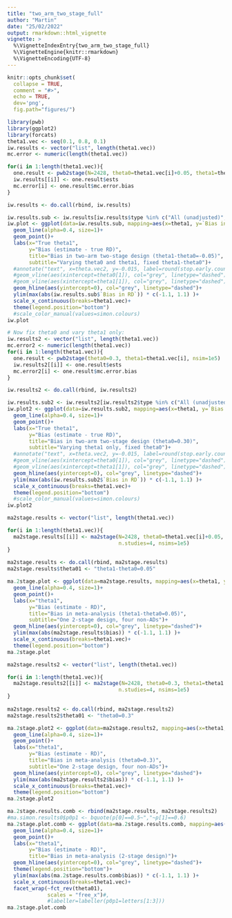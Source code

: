 ```yaml
---
title: "two_arm_two_stage_full"
author: "Martin"
date: "25/02/2022"
output: rmarkdown::html_vignette
vignette: >
  %\VignetteIndexEntry{two_arm_two_stage_full}
  %\VignetteEngine{knitr::rmarkdown}
  %\VignetteEncoding{UTF-8}
---
```


```r
knitr::opts_chunk$set(
  collapse = TRUE,
  comment = "#>",
  echo = TRUE,
  dev='png',
  fig.path="figures/")
```

```r
library(pwb)
library(ggplot2)
library(forcats)
theta1.vec <- seq(0.1, 0.8, 0.1)
iw.results <- vector("list", length(theta1.vec))
mc.error <- numeric(length(theta1.vec))

for(i in 1:length(theta1.vec)){
  one.result <- pwb2stage(N=2428, theta0=theta1.vec[i]+0.05, theta1=theta1.vec[i], nsims=1e5)
  iw.results[[i]] <- one.result$ests
  mc.error[i] <- one.result$mc.error.bias
}

iw.results <- do.call(rbind, iw.results)
```

```r
iw.results.sub <- iw.results[iw.results$type %in% c("All (unadjusted)", "All (precision-weighted)"), ]
iw.plot <- ggplot(data=iw.results.sub, mapping=aes(x=theta1, y=`Bias in RD`, col=type))+
  geom_line(alpha=0.4, size=1)+
  geom_point()+
  labs(x="True theta1",
       y="Bias (estimate - true RD)",
       title="Bias in two-arm two-stage design (theta1-theta0=-0.05)",
       subtitle="Varying theta0 and theta1, fixed theta1-theta0")+
  #annotate("text", x=theta.vec2, y=-0.015, label=round(stop.early.count2,2))+
  #geom_vline(aes(xintercept=theta0[1]), col="grey", linetype="dashed")+
  #geom_vline(aes(xintercept=theta1[1]), col="grey", linetype="dashed")+
  geom_hline(aes(yintercept=0), col="grey", linetype="dashed")+
  ylim(max(abs(iw.results.sub$`Bias in RD`)) * c(-1.1, 1.1) )+
  scale_x_continuous(breaks=theta1.vec)+
  theme(legend.position="bottom")
  #scale_color_manual(values=simon.colours)
iw.plot
```

```r
# Now fix theta0 and vary theta1 only:
iw.results2 <- vector("list", length(theta1.vec))
mc.error2 <- numeric(length(theta1.vec))
for(i in 1:length(theta1.vec)){
  one.result <- pwb2stage(theta0=0.3, theta1=theta1.vec[i], nsim=1e5)
  iw.results2[[i]] <- one.result$ests
  mc.error2[i] <- one.result$mc.error.bias
}

iw.results2 <- do.call(rbind, iw.results2)
```


```r
iw.results.sub2 <- iw.results2[iw.results2$type %in% c("All (unadjusted)", "All (precision-weighted)"), ]
iw.plot2 <- ggplot(data=iw.results.sub2, mapping=aes(x=theta1, y=`Bias in RD`, col=type))+
  geom_line(alpha=0.4, size=1)+
  geom_point()+
  labs(x="True theta1",
       y="Bias (estimate - true RD)",
       title="Bias in two-arm two-stage design (theta0=0.30)",
       subtitle="Varying theta1 only, fixed theta0")+
  #annotate("text", x=theta.vec2, y=-0.015, label=round(stop.early.count2,2))+
  #geom_vline(aes(xintercept=theta0[1]), col="grey", linetype="dashed")+
  #geom_vline(aes(xintercept=theta1[1]), col="grey", linetype="dashed")+
  geom_hline(aes(yintercept=0), col="grey", linetype="dashed")+
  ylim(max(abs(iw.results.sub2$`Bias in RD`)) * c(-1.1, 1.1) )+
  scale_x_continuous(breaks=theta1.vec)+
  theme(legend.position="bottom")
  #scale_color_manual(values=simon.colours)
iw.plot2
```



```r
ma2stage.results <- vector("list", length(theta1.vec))

for(i in 1:length(theta1.vec)){
  ma2stage.results[[i]] <- ma2stage(N=2428, theta0=theta1.vec[i]+0.05, theta1=theta1.vec[i],
                                    n.studies=4, nsims=1e5)
}
  
ma2stage.results <- do.call(rbind, ma2stage.results)
ma2stage.results$theta01 <- "theta1-theta0=0.05"
```

```r
ma.2stage.plot <- ggplot(data=ma2stage.results, mapping=aes(x=theta1, y=bias, col=type))+
  geom_line(alpha=0.4, size=1)+
  geom_point()+
  labs(x="theta1",
       y="Bias (estimate - RD)",
       title="Bias in meta-analysis (theta1-theta0=0.05)",
       subtitle="One 2-stage design, four non-ADs")+
  geom_hline(aes(yintercept=0), col="grey", linetype="dashed")+
  ylim(max(abs(ma2stage.results$bias)) * c(-1.1, 1.1) )+
  scale_x_continuous(breaks=theta1.vec)+
  theme(legend.position="bottom")
ma.2stage.plot
```
```r
ma2stage.results2 <- vector("list", length(theta1.vec))

for(i in 1:length(theta1.vec)){
  ma2stage.results2[[i]] <- ma2stage(N=2428, theta0=0.3, theta1=theta1.vec[i],
                                    n.studies=4, nsims=1e5)
}
  
ma2stage.results2 <- do.call(rbind, ma2stage.results2)
ma2stage.results2$theta01 <- "theta0=0.3"
```


```r
ma.2stage.plot2 <- ggplot(data=ma2stage.results2, mapping=aes(x=theta1, y=bias, col=type))+
  geom_line(alpha=0.4, size=1)+
  geom_point()+
  labs(x="theta1",
       y="Bias (estimate - RD)",
       title="Bias in meta-analysis (theta0=0.3)",
       subtitle="One 2-stage design, four non-ADs")+
  geom_hline(aes(yintercept=0), col="grey", linetype="dashed")+
  ylim(max(abs(ma2stage.results2$bias)) * c(-1.1, 1.1) )+
  scale_x_continuous(breaks=theta1.vec)+
  theme(legend.position="bottom")
ma.2stage.plot2
```

```r
ma.2stage.results.comb <- rbind(ma2stage.results, ma2stage.results2)
#ma.simon.results0$p0p1 <- bquote(p[0]==0.5~","~p[1]==0.6)
ma.2stage.plot.comb <- ggplot(data=ma.2stage.results.comb, mapping=aes(x=theta1, y=bias, col=type))+
  geom_line(alpha=0.4, size=1)+
  geom_point()+
  labs(x="theta1",
       y="Bias (estimate - RD)",
       title="Bias in meta-analysis (2-stage design)")+
  geom_hline(aes(yintercept=0), col="grey", linetype="dashed")+
  theme(legend.position="bottom")+
  ylim(max(abs(ma.2stage.results.comb$bias)) * c(-1.1, 1.1) )+
  scale_x_continuous(breaks=theta1.vec)+
  facet_wrap(~fct_rev(theta01), 
             scales = "free_x")#,
             #labeller=labeller(p0p1=letters[1:3]))
ma.2stage.plot.comb
```

